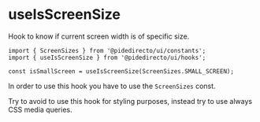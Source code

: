 
<Meta title='hooks/useIsScreenSize' />

# useIsScreenSize

Hook to know if current screen width is of specific size.

```tsx
import { ScreenSizes } from '@pidedirecto/ui/constants';
import { useIsScreenSize } from '@pidedirecto/ui/hooks';

const isSmallScreen = useIsScreenSize(ScreenSizes.SMALL_SCREEN);
```

In order to use this hook you have to use the `ScreenSizes` const.

Try to avoid to use this hook for styling purposes, instead try to use always CSS media queries.
